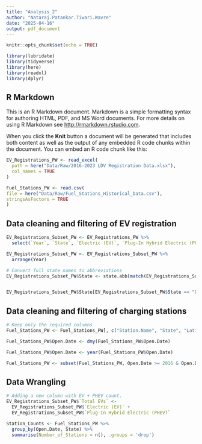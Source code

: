 ```yaml
---
title: "Analysis_2"
author: "Nataraj.Patankar.Tiwari.Wavre"
date: "2025-04-16"
output: pdf_document
---
```


```r
knitr::opts_chunk$set(echo = TRUE)

library(lubridate)
library(tidyverse)
library(here)
library(readxl)
library(dplyr)
```

## R Markdown

This is an R Markdown document. Markdown is a simple formatting syntax for authoring HTML, PDF, and MS Word documents. For more details on using R Markdown see <http://rmarkdown.rstudio.com>.

When you click the **Knit** button a document will be generated that includes both content as well as the output of any embedded R code chunks within the document. You can embed an R code chunk like this:

```r
EV_Registrations_PW <- read_excel(
  path = here("Data/Raw/2016-2023 LDV Registration Data.xlsx"),
  col_names = TRUE
)

Fuel_Stations_PW <- read.csv(
file = here("Data/Raw/Fuel_Stations_Historical_Data.csv"),
stringsAsFactors = TRUE
)


```

## Data cleaning and filtering of EV registration

```r
EV_Registrations_Subset_PW <- EV_Registrations_PW %>%
  select(`Year`, `State`, `Electric (EV)`, `Plug-In Hybrid Electric (PHEV)`)

EV_Registrations_Subset_PW <- EV_Registrations_Subset_PW %>%
  arrange(Year)

# Convert full state names to abbreviations
EV_Registrations_Subset_PW$State <- state.abb[match(EV_Registrations_Subset_PW$State, state.name)]


EV_Registrations_Subset_PW$State[EV_Registrations_Subset_PW$State == "District of Columbia"] <- "DC"
```

## Data cleaning and filtering of charging stations

```r

# Keep only the required columns
Fuel_Stations_PW <- Fuel_Stations_PW[, c("Station.Name", "State", "Latitude", "Longitude", "Open.Date")]

Fuel_Stations_PW$Open.Date <- dmy(Fuel_Stations_PW$Open.Date)

Fuel_Stations_PW$Open.Date <- year(Fuel_Stations_PW$Open.Date)

Fuel_Stations_PW <- subset(Fuel_Stations_PW, Open.Date >= 2016 & Open.Date <= 2023)
```

## Data Wrangling

```r

# Adding a new column with EV + PHEV count. 
EV_Registrations_Subset_PW$`Total EVs` <- 
  EV_Registrations_Subset_PW$`Electric (EV)` + 
  EV_Registrations_Subset_PW$`Plug-In Hybrid Electric (PHEV)`

```

```r

Station_Counts <- Fuel_Stations_PW %>%
  group_by(Open.Date, State) %>%
  summarise(Number_of_Stations = n(), .groups = 'drop')

```
